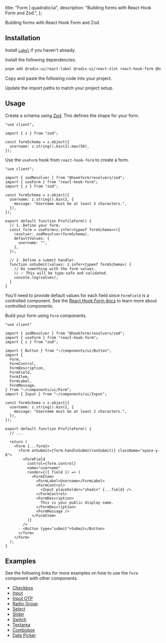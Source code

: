 
  title: "Form | quadratic/ui",
  description: "Building forms with React Hook Form and Zod.",
};

<Title>Form</Title>
<Description>Building forms with React Hook Form and Zod.</Description>
<ComponentPreview id="form" />

## Installation
<Steps>

<StepTitle>Install [`Label`](/docs/components/primitives/label) if you haven't already.</StepTitle>

<StepTitle>Install the following dependencies:</StepTitle>
<StepContent>
```bash
pnpm add @radix-ui/react-label @radix-ui/react-slot react-hook-form @hookform/resolvers zod
```
</StepContent>

<StepTitle>Copy and paste the following code into your project.</StepTitle>
<StepContent>
<FileSource id="form" />
</StepContent>

<StepTitle>Update the import paths to match your project setup.</StepTitle>

</Steps>

## Usage
<Steps>

<StepTitle>Create a schema using [Zod](https://zod.dev/). This defines the shape for your form.</StepTitle>
<StepContent>
```tsx
"use client";

import { z } from "zod";

const formSchema = z.object({
  username: z.string().min(2).max(50),
});
```
</StepContent>

<StepTitle>Use the `useForm` hook from `react-hook-form` to create a form.</StepTitle>
<StepContent>
```tsx
"use client";

import { zodResolver } from "@hookform/resolvers/zod";
import { useForm } from "react-hook-form";
import { z } from "zod";

const formSchema = z.object({
  username: z.string().min(2, {
    message: "Username must be at least 2 characters.",
  }),
});

export default function ProfileForm() {
  // 1. Define your form.
  const form = useForm<z.infer<typeof formSchema>>({
    resolver: zodResolver(formSchema),
    defaultValues: {
      username: "",
    },
  });

  // 2. Define a submit handler.
  function onSubmit(values: z.infer<typeof formSchema>) {
    // Do something with the form values.
    // ✅ This will be type-safe and validated.
    console.log(values);
  }
}
```

You'll need to provide default values for each field since `FormField` is a controlled component. See the [React Hook Form docs](https://react-hook-form.com/docs/usecontroller) to learn more about controlled components.
</StepContent>

<StepTitle>Build your form using `Form` components.</StepTitle>
```tsx
"use client"

import { zodResolver } from "@hookform/resolvers/zod";
import { useForm } from "react-hook-form";
import { z } from "zod";

import { Button } from "~/components/ui/Button";
import {
  Form,
  FormControl,
  FormDescription,
  FormField,
  FormItem,
  FormLabel,
  FormMessage,
} from "~/components/ui/Form";
import { Input } from "~/components/ui/Input";

const formSchema = z.object({
  username: z.string().min(2, {
    message: "Username must be at least 2 characters.",
  }),
});

export default function ProfileForm() {
  // ...

  return (
    <Form {...form}>
      <form onSubmit={form.handleSubmit(onSubmit)} className="space-y-8">
        <FormField
          control={form.control}
          name="username"
          render={({ field }) => (
            <FormItem>
              <FormLabel>Username</FormLabel>
              <FormControl>
                <Input placeholder="shadcn" {...field} />
              </FormControl>
              <FormDescription>
                This is your public display name.
              </FormDescription>
              <FormMessage />
            </FormItem>
          )}
        />
        <Button type="submit">Submit</Button>
      </form>
    </Form>
  );
}
```

</Steps>

## Examples

See the following links for more examples on how to use the `Form` component with other components.

- [Checkbox](/docs/components/primitives/checkbox#form)
- [Input](/docs/components/primitives/input#form)
- [Input OTP](/docs/components/primitives/input-otp#form)
- [Radio Group](/docs/components/primitives/radio-group#form)
- [Select](/docs/components/primitives/select#form)
- [Slider](/docs/components/primitives/slider#form)
- [Switch](/docs/components/primitives/switch#form)
- [Textarea](/docs/components/primitives/textarea#form)
- [Combobox](/docs/components/composites/combobox#form)
- [Date Picker](/docs/components/composites/date-picker#form)

<Footer previousLabel="Drawer" previousHref="/docs/components/patterns/drawer" nextLabel="Hover Card" nextHref="/docs/components/patterns/hover-card" />
